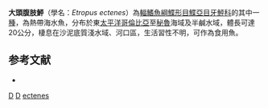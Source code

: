 {{Speciesbox
| taxon = Etropus ectenes
| binomial_authority = [[Jordan|Jordan]], 1889
| status = LC
| status_system = IUCN3.1
}}

'''大頭腹肢鮃'''（學名：''Etropus ectenes''）為[[輻鰭魚綱|輻鰭魚綱]][[鰈形目|鰈形目]][[鰈亞目|鰈亞目]][[牙鮃科|牙鮃科]]的其中一[[種|種]]，為熱帶海水魚，分布於東[[太平洋|太平洋]][[哥倫比亞|哥倫比亞]]至[[秘魯|秘魯]]海域及半鹹水域，體長可達20公分，棲息在沙泥底質淺水域、河口區，生活習性不明，可作為食用魚。

==参考文献==
*{{FishBase_species|genus=Etropus|species=ectenes|year=2014|month=3}}

{{魚類小作品}}
{{Taxonbar}}
[[Category:1889年描述的鱼类|D]]
[[Category:食用魚|D]]
[[Category:腹肢鮃屬|ectenes]]